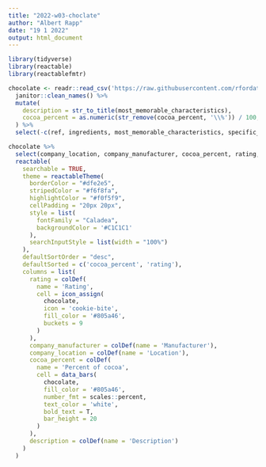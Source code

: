 ---
title: "2022-w03-choclate"
author: "Albert Rapp"
date: "19 1 2022"
output: html_document
---



```{r}
library(tidyverse)
library(reactable)
library(reactablefmtr)

chocolate <- readr::read_csv('https://raw.githubusercontent.com/rfordatascience/tidytuesday/master/data/2022/2022-01-18/chocolate.csv') %>% 
  janitor::clean_names() %>% 
  mutate(
    description = str_to_title(most_memorable_characteristics),
    cocoa_percent = as.numeric(str_remove(cocoa_percent, '\\%')) / 100,
  ) %>% 
  select(-c(ref, ingredients, most_memorable_characteristics, specific_bean_origin_or_bar_name, review_date, country_of_bean_origin))
```


```{r}
chocolate %>% 
  select(company_location, company_manufacturer, cocoa_percent, rating, description) %>% 
  reactable(
    searchable = TRUE,
    theme = reactableTheme(
      borderColor = "#dfe2e5",
      stripedColor = "#f6f8fa",
      highlightColor = "#f0f5f9",
      cellPadding = "20px 20px",
      style = list(
        fontFamily = "Caladea",
        backgroundColor = '#C1C1C1'
      ),
      searchInputStyle = list(width = "100%")
    ),
    defaultSortOrder = "desc",
    defaultSorted = c('cocoa_percent', 'rating'),
    columns = list(
      rating = colDef(
        name = 'Rating',
        cell = icon_assign(
          chocolate, 
          icon = 'cookie-bite', 
          fill_color = '#805a46',
          buckets = 9
        )
      ),
      company_manufacturer = colDef(name = 'Manufacturer'),
      company_location = colDef(name = 'Location'),
      cocoa_percent = colDef(
        name = 'Percent of cocoa',
        cell = data_bars(
          chocolate, 
          fill_color = '#805a46',
          number_fmt = scales::percent,
          text_color = 'white',
          bold_text = T,
          bar_height = 20
        )
      ),
      description = colDef(name = 'Description')
    )
  ) 

```
